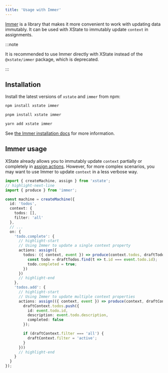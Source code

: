 ```yaml
---
title: 'Usage with Immer'
---
```


[Immer](https://immerjs.github.io/immer/) is a library that makes it more convenient to work with updating data immutably. It can be used with XState to immutably update `context` in assignments.

:::note

It is recommended to use Immer directly with XState instead of the `@xstate/immer` package, which is deprecated.

:::

## Installation

Install the latest versions of `xstate` and `immer` from npm:

<Tabs>
<TabItem value="npm" label="npm">

```bash
npm install xstate immer
```

</TabItem>

<TabItem value="pnpm" label="pnpm">

```bash
pnpm install xstate immer
```

</TabItem>

<TabItem value="yarn" label="yarn">

```bash
yarn add xstate immer
```

</TabItem>
</Tabs>

See [the Immer installation docs](https://immerjs.github.io/immer/installation) for more information.

## Immer usage

XState already allows you to immutably update `context` partially or completely in [assign actions](./actions.mdx#assign). However, for more complex scenarios, you may want to use Immer to update `context` in a less verbose way.

```ts
import { createMachine, assign } from 'xstate';
// highlight-next-line
import { produce } from 'immer';

const machine = createMachine({
  id: 'todos',
  context: {
    todos: [],
    filter: 'all'
  },
  // ...
  on: {
    'todo.complete': {
      // highlight-start
      // Using Immer to update a single context property
      actions: assign({
        todos: ({ context, event }) => produce(context.todos, draftTodos => {
          const todo = draftTodos.find(t => t.id === event.todo.id);
          todo.completed = true;
        })
      })
      // highlight-end
    },
    'todos.add': {
      // highlight-start
      // Using Immer to update multiple context properties
      actions: assign(({ context, event }) => produce(context, draftContext => {
        draftContext.todos.push({
          id: event.todo.id,
          description: event.todo.description,
          completed: false
        });

        if (draftContext.filter === 'all') {
          draftContext.filter = 'active';
        }
      }))
      // highlight-end
    }
  }
});
```
